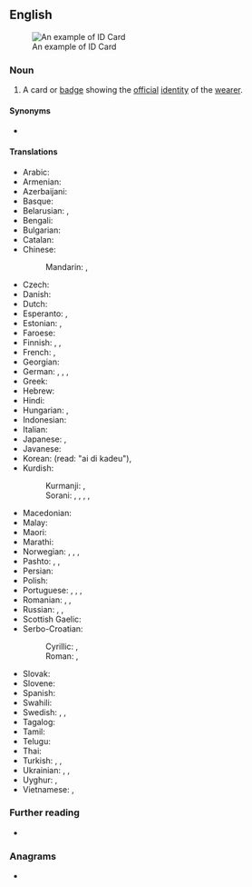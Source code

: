 ==English==
[[File:Norska polisen ansvarar for sakerheten. (Bilden ar tagen vid Nordiska radets session i Oslo, 2003).jpg|thumb|upright|An example of ID Card]]

===Noun===
{{en-noun}}

# A card or [[badge]] showing the [[official]] [[identity]] of the [[wearer]].

====Synonyms====
* {{l|en|identity card}}

====Translations====
{{trans-top|card or badge showing the official identity of the wearer}}
* Arabic: {{t|ar|بِطَاقَة هُوِيَّة|f|tr=biṭāqa huwiyya}}
* Armenian: {{t|hy|նույնականացման քարտ}}
* Azerbaijani: {{t+|az|vəsiqə}}
* Basque: {{t|eu|igarobide}}
* Belarusian: {{t|be|пасве́дчанне асо́бы|n}}, {{t|be|пасве́дчанне|n}}
* Bengali: {{t+|bn|অভিজ্ঞান}}
* Bulgarian: {{t|bg|ли́чна ка́рта|f}}
* Catalan: {{t|ca|carnet d'identitat|m}}
* Chinese:
*: Mandarin: {{t+|cmn|身份證|sc=Hant}}, {{t+|cmn|身份证|tr=shēnfènzhèng|sc=Hans}}
* Czech: {{t|cs|občanský průkaz|m}}
* Danish: {{t+|da|identitetskort|n}}
* Dutch: {{t+|nl|identiteitskaart|m|f}}
* Esperanto: {{t|eo|identigilo}}, {{t|eo|identiga karto}}
* Estonian: {{t|et|isikutunnistus}}, {{t+|et|ID-kaart}}
* Faroese: {{t|fo|samleikaprógv|n}}
* Finnish: {{t+|fi|henkilökortti}}, {{t+|fi|henkilöllisyystodistus}}, {{t+|fi|henkilötodistus}}
* French: {{t+|fr|carte d'identité|f}}, {{t+|fr|pièce d'identité|f}}
* Georgian: {{t|ka|ID ბარათი|sc=Geor}}
* German: {{t+|de|Ausweis|m}}, {{t+|de|Personalausweis|m}}, {{t+|de|ID|f}}, {{t|de|Identitätskarte|f}} {{qualifier|Austria, Switzerland}}
* Greek: {{t|el|δελτίο αστυνομικής ταυτότητας|n|sc=Grek}}
* Hebrew: {{t+|he|תְעוּדַת זֶהוּת|f|tr=te'udat zehut}}
* Hindi: {{t|hi|पहचान पत्र|m}}
* Hungarian: {{t+|hu|személyi igazolvány}}, {{qualifier|colloquial}} {{t+|hu|személyi}}
* Indonesian: {{t|id|kartu identitas}}
* Italian: {{t+|it|carta d'identità|f}}
* Japanese: {{t|ja|IDカード|tr=ai dī kādo|alt=ＩＤカード|sc=Jpan}}, {{t+|ja|ID|tr=ai dī|alt=ＩＤ}}
* Javanese: {{t-needed|jv}}
* Korean: {{t|ko|ID 카드}} (read: "ai di kadeu"), {{t+|ko|신분증}}
* Kurdish:
*: Kurmanji: {{t+|ku|nasname}}, {{t+|ku|pênas}}
*: Sorani: {{t|ckb|ناسنامە|tr=nasname}}, {{t|ckb|پێناس|tr=pênas}}, {{t|ckb|شوناسنامە|tr=şunasname}}, {{t|ckb|ھەویە|tr=hewîye}}, {{t|ckb|سجل|tr=sicil}}
{{trans-mid}}
* Macedonian: {{t|mk|лична карта|f}}
* Malay: {{t|ms|kad pengenalan}}
* Maori: {{t|mi|TT (tau tāututanga)}}
* Marathi: {{t|mr|ओळखपत्र|sc=Deva}}
* Norwegian: {{t|no|ID-kort|n}}, {{t|no|identifikasjonsbevis|n}}, {{t|no|legitimasjon|m}}, {{t|no|ID|m}}
* Pashto: {{t+|ps|تذکره|f|tr=tazkerá}}, {{t|ps|شناختي پاس|m|tr=šnãxti рãs}}, {{t+|ps|پېژند پاڼه|f|tr=рežand рãṇa}}
* Persian: {{t+|fa|شناسنامه|tr=šenâs-nâme}}
* Polish: {{t+|pl|dowód osobisty|m-in}}
* Portuguese: {{t|pt|cartão de cidadão|m}} {{qualifier|Portugal}}, {{t|pt|CC|m}} {{qualifier|Portugal}}, {{t|pt|carteira de identidade|f}} {{qualifier|Brazil}}, {{t+|pt|RG|m}} {{qualifier|Brazil}}
* Romanian: {{t|ro|carte de identitate}}, {{t|ro|document de identitate|n}}, {{t|ro|card de identitate}}
* Russian: {{t|ru|удостовере́ние ли́чности|n}}, {{qualifier|вну́тренний}} {{t+|ru|па́спорт|m}} {{qualifier|Russian standard identity card}}, {{t+|ru|удостовере́ние|n}}
* Scottish Gaelic: {{t|gd|cairt-aithne|f}}
* Serbo-Croatian:
*: Cyrillic: {{t|sh|лична карта|f}}, {{t|sh|особна исказница|f}}
*: Roman: {{t|sh|lična karta|f}}, {{t|sh|osobna iskaznica|f}}
* Slovak: {{t|sk|občiansky preukaz|m}}
* Slovene: {{t+|sl|osebna izkaznica|f}}
* Spanish: {{t|es|carnet de identidad|m}}
* Swahili: {{t-needed|sw}}
* Swedish: {{t|sv|identifikation|c}}, {{t+|sv|legitimation|c}}, {{t|sv|ID-kort|n}}
* Tagalog: {{t|tl|ladaw}}
* Tamil: {{t-needed|ta}}
* Telugu: {{t-needed|te}}
* Thai: {{t|th|บัตรประจำตัว}}
* Turkish: {{t+|tr|kimlik}}, {{t+|tr|kimlik kartı}}, {{t+|tr|nüfus cüzdanı}}
* Ukrainian: {{t|uk|посві́дчення|n}}, {{t|uk|па́спорт|m}} {{qualifier|passport}}, {{t|uk|посві́дчення осо́би|n}}
* Uyghur: {{t|ug|كىملىك}}, {{t|ug|كىملىك كارتىسى}}
* Vietnamese: {{t|vi|chứng minh thư}}, {{t|vi|giấy chứng minh}}
{{trans-bottom}}

===Further reading===
* {{pedialite|Identity document}}

===Anagrams===
* {{anagrams|en|a=acddir|Dardic}}